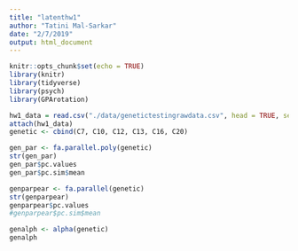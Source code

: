 ```yaml
---
title: "latenthw1"
author: "Tatini Mal-Sarkar"
date: "2/7/2019"
output: html_document
---
```


```r
knitr::opts_chunk$set(echo = TRUE)
library(knitr)
library(tidyverse)
library(psych)
library(GPArotation)
```

```r
hw1_data = read.csv("./data/genetictestingrawdata.csv", head = TRUE, sep = ",")
attach(hw1_data)
genetic <- cbind(C7, C10, C12, C13, C16, C20)
```

```r
gen_par <- fa.parallel.poly(genetic)
str(gen_par)
gen_par$pc.values
gen_par$pc.sim$mean
```

```r
genparpear <- fa.parallel(genetic)
str(genparpear)
genparpear$pc.values
#genparpear$pc.sim$mean
```

```r
genalph <- alpha(genetic)
genalph
```


